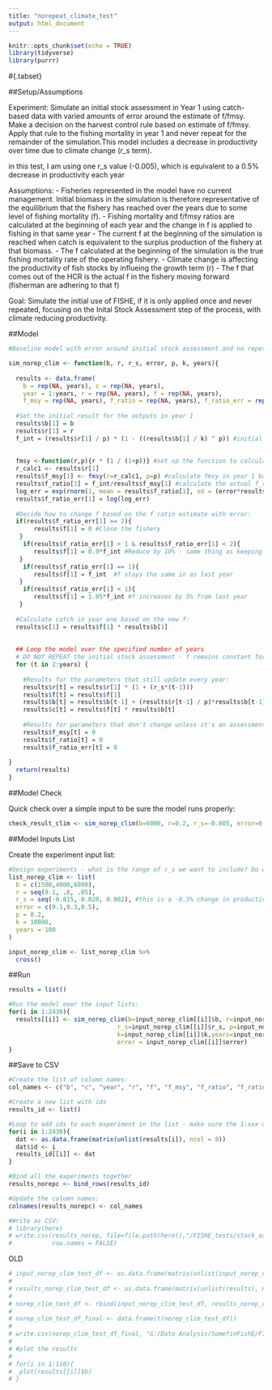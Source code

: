 ```yaml
---
title: "norepeat_climate_test"
output: html_document
---
```


```r
knitr::opts_chunk$set(echo = TRUE)
library(tidyverse)
library(purrr)
```



#{.tabset}

##Setup/Assumptions

Experiment: Simulate an initial stock assessment in Year 1 using catch-based data with varied amounts of error around the estimate of f/fmsy. Make a decision on the harvest control rule based on estimate of f/fmsy. Apply that rule to the fishing mortality in year 1 and never repeat for the remainder of the simulation.This model includes a decrease in productivity over time due to climate change (r_s term).

in this test, I am using one r_s value (-0.005), which is equivalent to a 0.5% decrease in productivity each year

Assumptions: 
 - Fisheries represented in the model have no current management. Initial biomass in the simulation is therefore representative of the equilibrium that the fishery has reached over the years due to some level of fishing mortality (f). 
 - Fishing mortality and f/fmsy ratios are calculated at the beginning of each year and the change in f is applied to fishing in that same year
 - The current f at the beginning of the simulation is reached when catch is equivalent to the surplus production of the fishery at that biomass. 
 - The f calculated at the beginning of the simulation is the true fishing mortality rate of the operating fishery. 
 - Climate change is affecting the productivity of fish stocks by influeing the growth term (r)
 - The f that comes out of the HCR is the actual f in the fishery moving forward (fisherman are adhering to that f)
 
Goal: Simulate the initial use of FISHE, if it is only applied once and never repeated, focusing on the Inital Stock Assessment step of the process, with climate reducing productivity.
 
 
##Model

```r

#Baseline model with error around initial stock assessment and no repetition of the stock assessment process for the duration of the simulation:

sim_norep_clim <- function(b, r, r_s, error, p, k, years){
  
  results <- data.frame(
    b = rep(NA, years), c = rep(NA, years), 
    year = 1:years, r = rep(NA, years), f = rep(NA, years),
    f_msy = rep(NA, years), f_ratio = rep(NA, years), f_ratio_err = rep(NA, years)) #Setup the results dataframe 
  
  #Set the initial result for the outputs in year 1
  results$b[1] = b
  results$r[1] = r
  f_int = (results$r[1] / p) * (1 - ((results$b[1] / k) ^ p)) #initial f assuming catch = surplus
  
  
  fmsy <-function(r,p){r * (1 / (1+p))} #set up the function to calculate Fmsy based on growth (r) and shape parameter (p)
  r_calc1 <- results$r[1]
  results$f_msy[1] <- fmsy(r=r_calc1, p=p) #calculate fmsy in year 1 based on historical parameters
  results$f_ratio[1] = f_int/results$f_msy[1] #calculate the actual f_ratio from initial fishing pressure (this is basically f in time t-1) and fmsy
  log_err = exp(rnorm(1, mean = results$f_ratio[1], sd = (error*results$f_ratio[1]))) #simulate error in the f ratio estimate
  results$f_ratio_err[1] = log(log_err)
  
  #Decide how to change f based on the f ratio estimate with error:
  if(results$f_ratio_err[1] >= 2){
       results$f[1] = 0 #Close the fishery
   } 
    if(results$f_ratio_err[1] > 1 & results$f_ratio_err[1] < 2){
       results$f[1] = 0.9*f_int #Reduce by 10% - same thing as keeping 90% of previous fishing mortality
   }  
    if(results$f_ratio_err[1] == 1){
       results$f[1] = f_int  #f stays the same in as last year
   }
    if(results$f_ratio_err[1] < 1){
       results$f[1] = 1.05*f_int #f increases by 5% from last year
   } 
  
  #Calculate catch in year one based on the new f:
  results$c[1] = results$f[1] * results$b[1] 
  
  
  ## Loop the model over the specified number of years
  # DO NOT REPEAT the initial stock assessment - f remains constant for the rest of the time
  for (t in 2:years) {
    
    #Results for the parameters that still update every year: 
    results$r[t] = results$r[1] * (1 + (r_s*(t-1))) 
    results$f[t] = results$f[1]
    results$b[t] = results$b[t-1] + (results$r[t-1] / p)*results$b[t-1]*(1 - ((results$b[t-1]/k) ^ p))-results$c[t-1]
    results$c[t] = results$f[t] * results$b[t]
    
    #Results for parameters that don't change unless it's an assessment year - for ease set these all to zero
    results$f_msy[t] = 0
    results$f_ratio[t] = 0
    results$f_ratio_err[t] = 0
    
}
  return(results)
}


```
 
##Model Check

Quick check over a simple input to be sure the model runs properly:
```r

check_result_clim <- sim_norep_clim(b=6000, r=0.2, r_s=-0.005, error=0.10, p=0.2, k=10000, years=100)

```


##Model Inputs List

Create the experiment input list:
```r

#Design experiments - what is the range of r_s we want to include? Do we want to test multiple velocities??
list_norep_clim <- list(
  b = c(1500,4000,6000),
  r = seq(0.1, .8, .05),
  r_s = seq(-0.015, 0.020, 0.002), #this is a -0.5% change in productivity per year - so 10% in 20 years
  error = c(0.1,0.3,0.5),
  p = 0.2,
  k = 10000,
  years = 100
)

input_norep_clim <- list_norep_clim %>% 
  cross()


```

##Run

```r
results = list()

#Run the model over the input lists:
for(i in 1:2430){
  results[[i]] <- sim_norep_clim(b=input_norep_clim[[i]]$b, r=input_norep_clim[[i]]$r,
                              r_s=input_norep_clim[[i]]$r_s, p=input_norep_clim[[i]]$p, 
                              k=input_norep_clim[[i]]$k,years=input_norep_clim[[i]]$years,
                              error = input_norep_clim[[i]]$error)
}

```

##Save to CSV 
```r

#Create the list of column names:
col_names <- c("b", "c", "year", "r", "f", "f_msy", "f_ratio", "f_ratio_err", "id")

#Create a new list with ids
results_id <- list()

#Loop to add ids to each experiment in the list - make sure the 1:xxx matches the number of lists in the results
for(i in 1:2430){
  dat <- as.data.frame(matrix(unlist(results[i]), ncol = 8))
  dat$id <- i
  results_id[[i]] <- dat
}

#Bind all the experiments together
results_norepc <- bind_rows(results_id)

#Update the column names:
colnames(results_norepc) <- col_names

#Write as CSV:
# library(here)
# write.csv(results_norep, file=file.path(here(),"/FISHE_tests/stock_assessment_new/catch_tests/csv_results/norep_clim.csv"),
#           row.names = FALSE)

```



OLD
```r

# input_norep_clim_test_df <- as.data.frame(matrix(unlist(input_norep_clim_test), nrow = length(unlist(input_norep_clim_test[110]))))
#         
# results_norep_clim_test_df <- as.data.frame(matrix(unlist(results), nrow = length(unlist(results[110]))))
# 
# norep_clim_test_df <- rbind(input_norep_clim_test_df, results_norep_clim_test_df)
# 
# norep_clim_test_df_final <- data.frame(t(norep_clim_test_df))
# 
# write.csv(norep_clim_test_df_final, "G:/Data Analysis/SomefinFishE/FISHE_tests/stock_assessment_new/catch_tests/csv_results/norep_clim_test.csv", row.names = FALSE)
# 
# #plot the results
# 
# for(i in 1:110){
#  plot(results[[i]]$b)
# }

```


